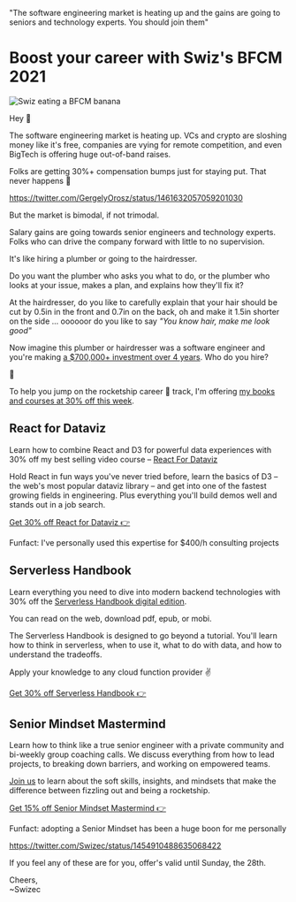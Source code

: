   "The software engineering market is heating up and the gains are going to seniors and technology experts. You should join them"

# Boost your career with Swiz's BFCM 2021

![Swiz eating a BFCM banana](../images/swiz-eating-bfcm-banana.jpg)

Hey 👋

The software engineering market is heating up. VCs and crypto are sloshing money like it's free, companies are vying for remote competition, and even BigTech is offering huge out-of-band raises.

Folks are getting 30%+ compensation bumps just for staying put. That never happens 🤯

https://twitter.com/GergelyOrosz/status/1461632057059201030

But the market is bimodal, if not trimodal.

Salary gains are going towards senior engineers and technology experts. Folks who can drive the company forward with little to no supervision.

It's like hiring a plumber or going to the hairdresser.

Do you want the plumber who asks you what to do, or the plumber who looks at your issue, makes a plan, and explains how they'll fix it?

At the hairdresser, do you like to carefully explain that your hair should be cut by 0.5in in the front and 0.7in on the back, oh and make it 1.5in shorter on the side ... oooooor do you like to say _"You know hair, make me look good"_

Now imagine this plumber or hairdresser was a software engineer and you're making [a $700,000+ investment over 4 years](https://swizec.com/blog/what-if-engineers-were-paid-like-athletes/). Who do you hire?

🤔

To help you jump on the rocketship career 🚀 track, I'm offering [my books and courses at 30% off this week](https://swizec.com/bfcm2021).

## React for Dataviz

Learn how to combine React and D3 for powerful data experiences with 30% off my best selling video course – [React For Dataviz](https://swizec.gumroad.com/l/KDLxE/bfcm2021)

Hold React in fun ways you've never tried before, learn the basics of D3 – the web's most popular dataviz library – and get into one of the fastest growing fields in engineering. Plus everything you'll build demos well and stands out in a job search.

[Get 30% off React for Dataviz 👉](https://swizec.gumroad.com/l/KDLxE/bfcm2021)

Funfact: I've personally used this expertise for $400/h consulting projects

## Serverless Handbook

Learn everything you need to dive into modern backend technologies with 30% off the [Serverless Handbook digital edition](https://swizec.gumroad.com/l/NsUlA/bfcm2021).

You can read on the web, download pdf, epub, or mobi.

The Serverless Handbook is designed to go beyond a tutorial. You'll learn how to think in serverless, when to use it, what to do with data, and how to understand the tradeoffs.

Apply your knowledge to any cloud function provider ✌️

[Get 30% off Serverless Handbook 👉](https://swizec.gumroad.com/l/NsUlA/bfcm2021)

## Senior Mindset Mastermind

Learn how to think like a true senior engineer with a private community and bi-weekly group coaching calls. We discuss everything from how to lead projects, to breaking down barriers, and working on empowered teams.

[Join us](https://swizec.gumroad.com/l/RnuqQ/bfcm2021) to learn about the soft skills, insights, and mindsets that make the difference between fizzling out and being a rocketship.

[Get 15% off Senior Mindset Mastermind 👉](https://swizec.gumroad.com/l/RnuqQ/bfcm2021)

Funfact: adopting a Senior Mindset has been a huge boon for me personally

https://twitter.com/Swizec/status/1454910488635068422

If you feel any of these are for you, offer's valid until Sunday, the 28th.

Cheers,<br/>
~Swizec
